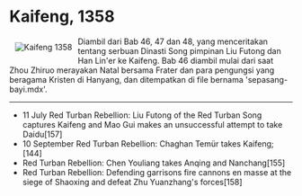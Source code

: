 # Kaifeng, 1358

<a href="/images/kaifeng-1358.png">
<image style="float:left;max-width:400px;padding:10px;" 
    src="/images/small/kaifeng-1358.png" 
    alt="Kaifeng 1358" 
    title="Kemenangan cuma-cuma, di Kaifeng 1358" />
</a>


Diambil dari Bab 46, 47 dan 48, yang menceritakan tentang serbuan Dinasti Song pimpinan Liu Futong dan Han Lin'er ke Kaifeng. Bab 46 diambil mulai 
dari saat Zhou Zhiruo merayakan Natal bersama Frater dan para pengungsi yang beragama Kristen di Hanyang, dan ditempatkan di file bernama 'sepasang-bayi.mdx'.






***

- 11 July	Red Turban Rebellion: Liu Futong of the Red Turban Song captures Kaifeng and Mao Gui makes an unsuccessful attempt to take Daidu[157]
- 10 September	Red Turban Rebellion: Chaghan Temür takes Kaifeng;[144]
- Red Turban Rebellion: Chen Youliang takes Anqing and Nanchang[155]
- Red Turban Rebellion: Defending garrisons fire cannons en masse at the siege of Shaoxing and defeat Zhu Yuanzhang's forces[158]


